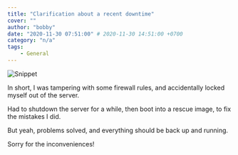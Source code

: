 ```yaml
---
title: "Clarification about a recent downtime"
cover: ""
author: "bobby"
date: "2020-11-30 07:51:00" # 2020-11-30 14:51:00 +0700
category: "n/a"
tags:
    - General
---
```


![Snippet](./ksnip_20201130-144617.png)

In short, I was tampering with some firewall rules, and accidentally locked myself out of the server.

Had to shutdown the server for a while, then boot into a rescue image, to fix the mistakes I did.

But yeah, problems solved, and everything should be back up and running.

Sorry for the inconveniences!
